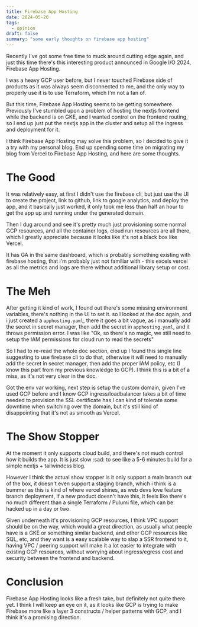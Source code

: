 ```yaml
---
title: Firebase App Hosting
date: 2024-05-20
tags:
  - opinion
draft: false
summary: "some early thoughts on firebase app hosting"
---
```


Recently I've got some free time to muck around cutting edge again, and just this time there's this interesting product announced in Google I/O 2024, Firebase App Hosting.

I was a heavy GCP user before, but I never touched Firebase side of products as it was always seem disconnected to me, and the only way to properly use it is to use Terraform, which I'm not a fan of.

But this time, Firebase App Hosting seems to be getting somewhere. Previously I've stumbled upon a problem of hosting the nextjs frontend while the backend is on GKE, and I wanted control on the frontend routing, so I end up just put the nextjs app in the cluster and setup all the ingress and deployment for it.

I think Firebase App Hosting may solve this problem, so I decided to give it a try with my personal blog. End up spending some time on migrating my blog from Vercel to Firebase App Hosting, and here are some thoughts.

# The Good

It was relatively easy, at first I didn't use the firebase cli, but just use the UI to create the project, link to github, link to google analytics, and deploy the app, and it basically just worked, it only took me less than half an hour to get the app up and running under the generated domain.

Then I dug around and see it's pretty much just provisioning some normal GCP resources, and all the container logs, cloud run resources are all there, which I greatly appreciate because it looks like it's not a black box like Vercel.

It has GA in the same dashboard, which is probably something existing with firebase hosting, that i'm probably just not familiar with - this excels vercel as all the metrics and logs are there without additional library setup or cost.

# The Meh

After getting it kind of work, I found out there's some missing environment variables, there's nothing in the UI to set it.  so I looked at the doc again, and i just created a `apphosting.yaml`, there it goes a bit vague, as i manually add the secret in secret manager, then add the secret in `apphosting.yaml`, and it throws permission error. I was like "Ok, so there's no magic, we still need to setup the IAM permissions for cloud run to read the secrets"

So I had to re-read the whole doc section, end up I found this single line suggesting to use firebase cli to do that, otherwise it will need to manually add the secret in secret manager, then add the proper IAM policy, etc (I know this part from my previous knowledge to GCP). I think this is a bit of a miss, as it's not very clear in the doc.

Got the env var working, next step is setup the custom domain, given I've used GCP before and I know GCP ingress/loadbalancer takes a bit of time needed to provision the SSL certificate has I can kind of tolerate some downtime when switching over the domain, but it's still kind of disappointing that it's not as smooth as Vercel.

# The Show Stopper

At the moment it only supports cloud build, and there's not much control how it builds the app. It is just slow :sad: to see like a 5-6 minutes build for a simple nextjs + tailwindcss blog.

However I think the actual show stopper is it only support a main branch out of the box, it doesn't even support a staging branch, which i think is a bummer as this is kind of where vercel shines, as web devs love feature branch deployment, if a new product doesn't have this, it feels like there's no much different than a single Terraform / Pulumi file, which can be hacked up in a day or two.

Given underneath it's provisioning GCP resources, I think VPC support should be on the way, which would a great direction, as usually what people have is a GKE or something similar backend, and other GCP resources like SQL, etc, and they want is a easy scalable way to slap a SSR frontend to it, having VPC / peering support will make it a lot easier to integrate with existing GCP resources, without worrying about ingress/egress cost and security between the frontend and backend.

# Conclusion

Firebase App Hosting looks like a fresh take, but definitely not quite there yet. I think I will keep an eye on it, as it looks like GCP is trying to make Firebase more like a layer 3 constructs / helper patterns with GCP, and I think it's a promising direction.
